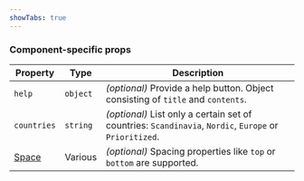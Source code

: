 ```yaml
---
showTabs: true
---
```



### Component-specific props

| Property                                | Type     | Description                                                                                            |
| --------------------------------------- | -------- | ------------------------------------------------------------------------------------------------------ |
| `help`                                  | `object` | _(optional)_ Provide a help button. Object consisting of `title` and `contents`.                       |
| `countries`                             | `string` | _(optional)_ List only a certain set of countries: `Scandinavia`, `Nordic`, `Europe` or `Prioritized`. |
| [Space](/uilib/layout/space/properties) | Various  | _(optional)_ Spacing properties like `top` or `bottom` are supported.                                  |

<DataValueReadwriteProperties type="string" />
